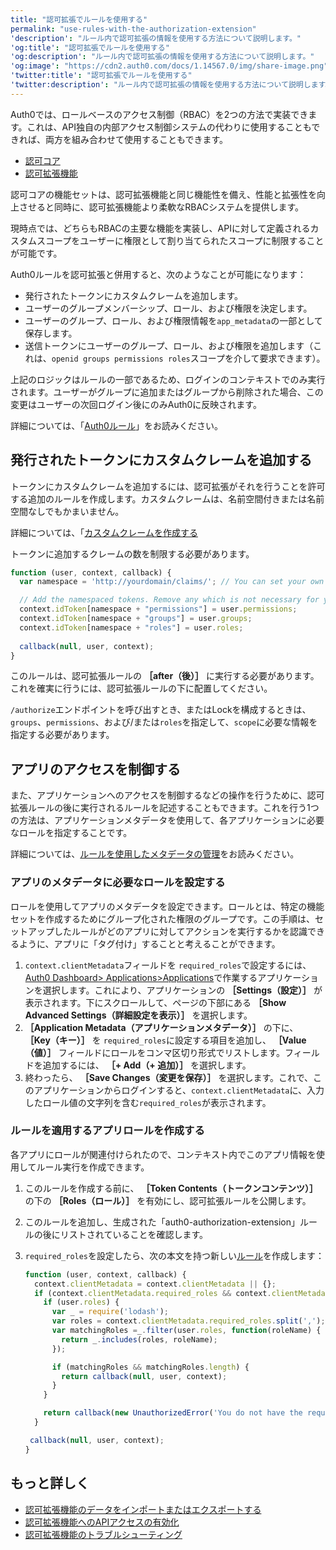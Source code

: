 ```yaml
---
title: "認可拡張でルールを使用する"
permalink: "use-rules-with-the-authorization-extension"
'description': "ルール内で認可拡張の情報を使用する方法について説明します。"
'og:title': "認可拡張でルールを使用する"
'og:description': "ルール内で認可拡張の情報を使用する方法について説明します。"
'og:image': "https://cdn2.auth0.com/docs/1.14567.0/img/share-image.png"
'twitter:title': "認可拡張でルールを使用する"
'twitter:description': "ルール内で認可拡張の情報を使用する方法について説明します。"
---
```


<Callout icon="file-lines" color="#0EA5E9" iconType="regular">

Auth0では、ロールベースのアクセス制御（RBAC）を2つの方法で実装できます。これは、API独自の内部アクセス制御システムの代わりに使用することもできれば、両方を組み合わせて使用することもできます。

* [認可コア](/docs/ja-jp/manage-users/access-control/rbac)
* [認可拡張機能](/docs/ja-jp/customize/extensions/authorization-extension)

認可コアの機能セットは、認可拡張機能と同じ機能性を備え、性能と拡張性を向上させると同時に、認可拡張機能より柔軟なRBACシステムを提供します。

現時点では、どちらもRBACの主要な機能を実装し、APIに対して定義されるカスタムスコープをユーザーに権限として割り当てられたスコープに制限することが可能です。

</Callout>

Auth0ルールを認可拡張と併用すると、次のようなことが可能になります：

* 発行されたトークンにカスタムクレームを追加します。
* ユーザーのグループメンバーシップ、ロール、および権限を決定します。
* ユーザーのグループ、ロール、および権限情報を`app_metadata`の一部として保存します。
* 送信トークンにユーザーのグループ、ロール、および権限を追加します（これは、`openid groups permissions roles`スコープを介して要求できます）。

上記のロジックはルールの一部であるため、ログインのコンテキストでのみ実行されます。ユーザーがグループに追加またはグループから削除された場合、この変更はユーザーの次回ログイン後にのみAuth0に反映されます。

詳細については、「[Auth0ルール](/docs/ja-jp/customize/rules)」をお読みください。

## 発行されたトークンにカスタムクレームを追加する

トークンにカスタムクレームを追加するには、認可拡張がそれを行うことを許可する追加のルールを作成します。カスタムクレームは、名前空間付きまたは名前空間なしでもかまいません。

詳細については、「[カスタムクレームを作成する](/docs/ja-jp/secure/tokens/json-web-tokens/create-custom-claims)

トークンに追加するクレームの数を制限する必要があります。

```javascript lines
function (user, context, callback) {
  var namespace = 'http://yourdomain/claims/'; // You can set your own namespace, but do not use an Auth0 domain

  // Add the namespaced tokens. Remove any which is not necessary for your scenario
  context.idToken[namespace + "permissions"] = user.permissions;
  context.idToken[namespace + "groups"] = user.groups;
  context.idToken[namespace + "roles"] = user.roles;
  
  callback(null, user, context);
}
```

このルールは、認可拡張ルールの **［after（後）］** に実行する必要があります。これを確実に行うには、認可拡張ルールの下に配置してください。

`/authorize`エンドポイントを呼び出すとき、またはLockを構成するときは、`groups`、`permissions`、および/または`roles`を指定して、`scope`に必要な情報を指定する必要があります。

## アプリのアクセスを制御する

また、アプリケーションへのアクセスを制御するなどの操作を行うために、認可拡張ルールの後に実行されるルールを記述することもできます。これを行う1つの方法は、アプリケーションメタデータを使用して、各アプリケーションに必要なロールを指定することです。

詳細については、[ルールを使用したメタデータの管理](/docs/ja-jp/manage-users/user-accounts/metadata/manage-metadata-rules)をお読みください。

### アプリのメタデータに必要なロールを設定する

ロールを使用してアプリのメタデータを設定できます。ロールとは、特定の機能セットを作成するためにグループ化された権限のグループです。この手順は、セットアップしたルールがどのアプリに対してアクションを実行するかを認識できるように、アプリに「タグ付け」することと考えることができます。

1. `context.clientMetadata`フィールドを `required_roles`で設定するには、[Auth0 Dashboard> Applications>Applications](https://manage.auth0.com/#/applications)で作業するアプリケーションを選択します。これにより、アプリケーションの **［Settings（設定）］** が表示されます。下にスクロールして、ページの下部にある **［Show Advanced Settings（詳細設定を表示）］** を選択します。
2. **［Application Metadata（アプリケーションメタデータ）］** の下に、 **［Key（キー）］** を `required_roles`に設定する項目を追加し、 **［Value（値）］** フィールドにロールをコンマ区切り形式でリストします。フィールドを追加するには、 **［+ Add（+ 追加）］** を選択します。
3. 終わったら、 **［Save Changes（変更を保存）］** を選択します。これで、このアプリケーションからログインすると、`context.clientMetadata`に、入力したロール値の文字列を含む`required_roles`が表示されます。

### ルールを適用するアプリロールを作成する

各アプリにロールが関連付けられたので、コンテキスト内でこのアプリ情報を使用してルール実行を作成できます。

1. このルールを作成する前に、 **［Token Contents（トークンコンテンツ）］** の下の **［Roles（ロール）］** を有効にし、認可拡張ルールを公開します。
2. このルールを追加し、生成された「auth0-authorization-extension」ルールの後にリストされていることを確認します。
3. `required_roles`を設定したら、次の本文を持つ新しい[ルール](https://manage.auth0.com/#/rules)を作成します：

   ```javascript lines
   function (user, context, callback) {
     context.clientMetadata = context.clientMetadata || {};
     if (context.clientMetadata.required_roles && context.clientMetadata.required_roles.length){
       if (user.roles) {
         var _ = require('lodash');
         var roles = context.clientMetadata.required_roles.split(',');
         var matchingRoles =_.filter(user.roles, function(roleName) {
           return _.includes(roles, roleName);
         });

         if (matchingRoles && matchingRoles.length) {
           return callback(null, user, context);
         }
       }

       return callback(new UnauthorizedError('You do not have the required role to access ' + context.clientName));
     }

    callback(null, user, context);
   }
   ```

   

   

## もっと詳しく

* [認可拡張機能のデータをインポートまたはエクスポートする](/docs/ja-jp/customize/extensions/authorization-extension/import-and-export-authorization-extension-data)
* [認可拡張機能へのAPIアクセスの有効化](/docs/ja-jp/customize/extensions/authorization-extension/enable-api-access-to-authorization-extension)
* [認可拡張機能のトラブルシューティング](/docs/ja-jp/troubleshoot/authentication-issues/troubleshoot-authorization-extension)